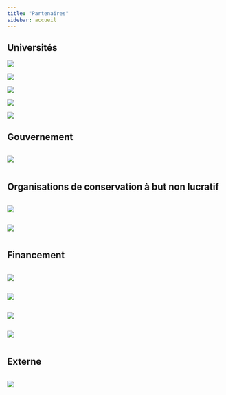 ```yaml
---
title: "Partenaires"
sidebar: accueil
---
```


## Universités

::: {layout-nrow=2}

<a href="https://uqam.ca/" target="_blank">![](./images/logos/uqam.png)</a>

<a href="https://www.mcgill.ca/fr" target="_blank">![](./images/logos/mcgill_sig_red.jpg)</a>

<a href="https://www.umontreal.ca/" target="_blank">![](./images/logos/UdM.png)</a>

<a href="https://www.ulaval.ca/" target="_blank">![](./images/logos/ULaval.png)</a>

<a href="https://www.uqtr.ca/" target="_blank">![](./images/logos/UQTR.png)</a>
:::

## Gouvernement

:::: {layout-nrow=1}

:::{.column width="33%"}

<a href="https://www.environnement.gouv.qc.ca/" target="_blank">![](./images/logos/MELCCFP.jpg)</a>
:::
:::{.column width="33%"}
:::

:::{.column width="33%"}
:::

:::: 

## Organisations de conservation à but non lucratif

:::: {layout-nrow=1}

:::{.column width="33%"}

<a href="https://www.natureconservancy.ca/fr/" target="_blank">![](./images/logos/CNC.jpg)</a>
:::
:::{.column width="33%"}

<a href="https://www.canards.ca/" target="_blank">![](./images/logos/CIC.jpg)</a>
:::

:::{.column width="33%"}
:::

:::: 

## Financement

:::: {layout-nrow=2}
:::{.column width="33%"}

<a href="https://www.quebec.ca/gouvernement/politiques-orientations/plan-economie-verte" target="_blank">![](./images/logos/plan-verte.png)
:::

:::{.column width="33%"}

![](./images/logos/quebec.png)</a>
:::

:::{.column width="33%"}
<a href="https://www.nserc-crsng.gc.ca/Innovate-Innover/alliance-alliance/index_fra.asp" target="_blank">![](./images/logos/NSERC.png)</a>
:::

:::{.column width="33%"}

<a href="https://www.canards.ca/" target="_blank">![](./images/logos/CIC.jpg)</a>
:::

:::{.column width="33%"}
:::

:::{.column width="33%"}
:::

::::

## Externe

:::: {layout-nrow=1}
:::{.column width="33%"}

<a href="https://www.sarcel.com/" target="_blank">![](./images/logos/SARCEL.png)</a>
:::

:::{.column width="33%"}
:::

:::{.column width="33%"}
:::

::::
